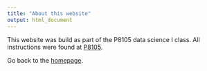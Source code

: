```yaml
---
title: "About this website"
output: html_document
---
```

This website was build as part of the P8105 data science I class. All instructions were found at [P8105](https://p8105.com/making_websites.html). 

Go back to the [homepage](index.html).